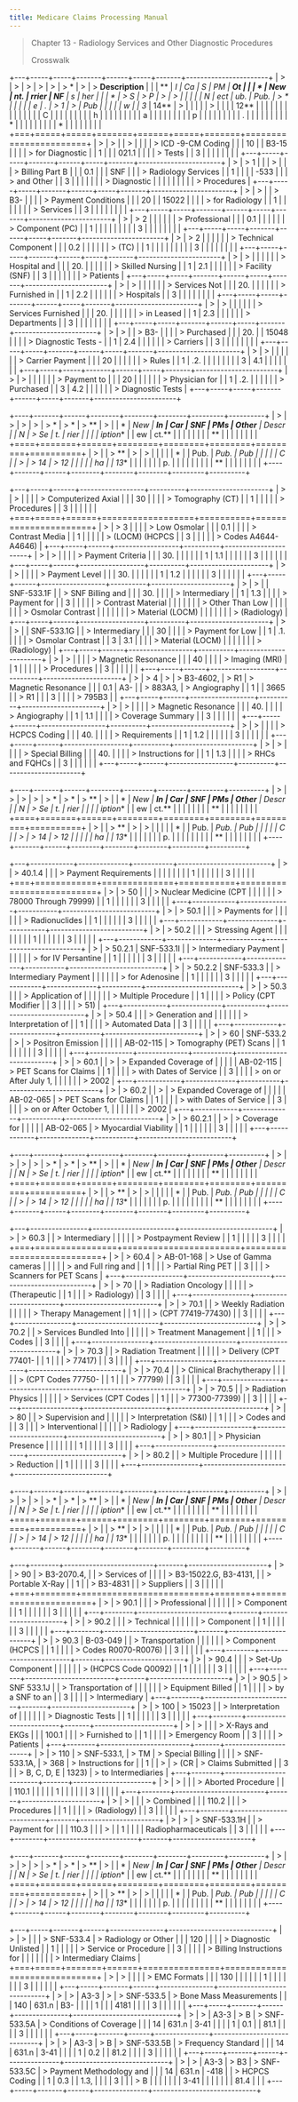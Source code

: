 ```yaml
---
title: Medicare Claims Processing Manual
---
```


> Chapter 13 - Radiology Services and Other Diagnostic Procedures
>
> Crosswalk

+---+-----+-----+-------+------+-----+-------+-----------------------+
| > | >   | >   | >     | >    | > * | >     | > **Description**     |
|   |  ** | **I |  **Ca |  **S | *PM |  **Ot |                       |
| * | New | nt. | rrier | NF** | s** | her** |                       |
| * | > S | > P | >     | >    |     |       |                       |
| N | ect | ub. |  Pub. | > *  |     |       |                       |
| e | .** | > 1 | >     | *Pub |     |       |                       |
| w |     | 3** |  14** | >    |     |       |                       |
| > |     |     |       | 12** |     |       |                       |
|   |     |     |       |      |     |       |                       |
| C |     |     |       |      |     |       |                       |
| h |     |     |       |      |     |       |                       |
| a |     |     |       |      |     |       |                       |
| p |     |     |       |      |     |       |                       |
| . |     |     |       |      |     |       |                       |
| * |     |     |       |      |     |       |                       |
| * |     |     |       |      |     |       |                       |
+===+=====+=====+=======+======+=====+=======+=======================+
| > | >   |     | >     |      |     |       | > ICD -9-CM Coding    |
|   |  10 |     | B3-15 |      |     |       | > for Diagnostic      |
| 1 |     |     | 021.1 |      |     |       | > Tests               |
| 3 |     |     |       |      |     |       |                       |
+---+-----+-----+-------+------+-----+-------+-----------------------+
| > | > 1 |     |       | >    |     |       | > Billing Part B      |
|   | 0.1 |     |       |  SNF |     |       | > Radiology Services  |
| 1 |     |     |       | -533 |     |       | > and Other           |
| 3 |     |     |       |      |     |       | > Diagnostic          |
|   |     |     |       |      |     |       | > Procedures          |
+---+-----+-----+-------+------+-----+-------+-----------------------+
| > | >   |     | > B3- |      |     |       | > Payment Conditions  |
|   |  20 |     | 15022 |      |     |       | > for Radiology       |
| 1 |     |     |       |      |     |       | > Services            |
| 3 |     |     |       |      |     |       |                       |
+---+-----+-----+-------+------+-----+-------+-----------------------+
| > | > 2 |     |       |      |     |       | > Professional        |
|   | 0.1 |     |       |      |     |       | > Component (PC)      |
| 1 |     |     |       |      |     |       |                       |
| 3 |     |     |       |      |     |       |                       |
+---+-----+-----+-------+------+-----+-------+-----------------------+
| > | > 2 |     |       |      |     |       | > Technical Component |
|   | 0.2 |     |       |      |     |       | > (TC)                |
| 1 |     |     |       |      |     |       |                       |
| 3 |     |     |       |      |     |       |                       |
+---+-----+-----+-------+------+-----+-------+-----------------------+
| > | >   |     |       |      |     |       | > Hospital and        |
|   | 20. |     |       |      |     |       | > Skilled Nursing     |
| 1 | 2.1 |     |       |      |     |       | > Facility (SNF)      |
| 3 |     |     |       |      |     |       | > Patients            |
+---+-----+-----+-------+------+-----+-------+-----------------------+
| > | >   |     |       |      |     |       | > Services Not        |
|   | 20. |     |       |      |     |       | > Furnished in        |
| 1 | 2.2 |     |       |      |     |       | > Hospitals           |
| 3 |     |     |       |      |     |       |                       |
+---+-----+-----+-------+------+-----+-------+-----------------------+
| > | >   |     |       |      |     |       | > Services Furnished  |
|   | 20. |     |       |      |     |       | > in Leased           |
| 1 | 2.3 |     |       |      |     |       | > Departments         |
| 3 |     |     |       |      |     |       |                       |
+---+-----+-----+-------+------+-----+-------+-----------------------+
| > | >   |     | > B3- |      |     |       | > Purchased           |
|   | 20. |     | 15048 |      |     |       | > Diagnostic Tests -  |
| 1 | 2.4 |     |       |      |     |       | > Carriers            |
| 3 |     |     |       |      |     |       |                       |
+---+-----+-----+-------+------+-----+-------+-----------------------+
| > | >   |     |       |      |     |       | > Carrier Payment     |
|   |  20 |     |       |      |     |       | > Rules               |
| 1 | .2. |     |       |      |     |       |                       |
| 3 | 4.1 |     |       |      |     |       |                       |
+---+-----+-----+-------+------+-----+-------+-----------------------+
| > | >   |     |       |      |     |       | > Payment to          |
|   |  20 |     |       |      |     |       | > Physician for       |
| 1 | .2. |     |       |      |     |       | > Purchased           |
| 3 | 4.2 |     |       |      |     |       | > Diagnostic Tests    |
+---+-----+-----+-------+------+-----+-------+-----------------------+

+----+-------+------+--------+--------+--------+---------+----------+
| >  | >     | >    | >      | > *    | > *    | > **    | >        |
|  * | **New | **In |  **Car | *SNF** | *PMs** | Other** |  **Descr |
| *N | > Se  | t.** | rier** |        |        |         | iption** |
| ew | ct.** |      |        |        |        |         |          |
| ** |       |      |        |        |        |         |          |
+====+=======+======+========+========+========+=========+==========+
| >  |       | > ** | >      | >      |        |         |          |
|  * |       | Pub. | **Pub. |  **Pub |        |         |          |
| *C |       | >    | > 14** | > 12** |        |         |          |
| ha |       | 13** |        |        |        |         |          |
| p. |       |      |        |        |        |         |          |
| ** |       |      |        |        |        |         |          |
+----+-------+------+--------+--------+--------+---------+----------+

+---+-----+------+------------------+----------+----------------------+
| > | >   |      |                  |          | > Computerized Axial |
|   |  30 |      |                  |          | > Tomography (CT)    |
| 1 |     |      |                  |          | > Procedures         |
| 3 |     |      |                  |          |                      |
+===+=====+======+==================+==========+======================+
| > | > 3 |      |                  |          | > Low Osmolar        |
|   | 0.1 |      |                  |          | > Contrast Media     |
| 1 |     |      |                  |          | > (LOCM) (HCPCS      |
| 3 |     |      |                  |          | > Codes A4644-A4646) |
+---+-----+------+------------------+----------+----------------------+
| > | >   |      |                  |          | > Payment Criteria   |
|   | 30. |      |                  |          |                      |
| 1 | 1.1 |      |                  |          |                      |
| 3 |     |      |                  |          |                      |
+---+-----+------+------------------+----------+----------------------+
| > | >   |      |                  |          | > Payment Level      |
|   | 30. |      |                  |          |                      |
| 1 | 1.2 |      |                  |          |                      |
| 3 |     |      |                  |          |                      |
+---+-----+------+------------------+----------+----------------------+
| > | >   |      | SNF-533.1F       |          | > SNF Billing and    |
|   | 30. |      |                  |          | > Intermediary       |
| 1 | 1.3 |      |                  |          | > Payment for        |
| 3 |     |      |                  |          | > Contrast Material  |
|   |     |      |                  |          | > Other Than Low     |
|   |     |      |                  |          | > Osmolar Contrast   |
|   |     |      |                  |          | > Material (LOCM)    |
|   |     |      |                  |          | > (Radiology)        |
+---+-----+------+------------------+----------+----------------------+
| > | >   |      | SNF-533.1G       |          | > Intermediary       |
|   |  30 |      |                  |          | > Payment for Low    |
| 1 | .1. |      |                  |          | > Osmolar Contrast   |
| 3 | 3.1 |      |                  |          | > Material (LOCM)    |
|   |     |      |                  |          | > (Radiology)        |
+---+-----+------+------------------+----------+----------------------+
| > | >   |      |                  |          | > Magnetic Resonance |
|   |  40 |      |                  |          | > Imaging (MRI)      |
| 1 |     |      |                  |          | > Procedures         |
| 3 |     |      |                  |          |                      |
+---+-----+------+------------------+----------+----------------------+
| > | > 4 | >    | > B3-4602,       | > R1     | > Magnetic Resonance |
|   | 0.1 |  A3- |                  | > 883A3, | > Angiography        |
| 1 |     | 3665 |                  | > R1     |                      |
| 3 |     |      |                  | > 795B3  |                      |
+---+-----+------+------------------+----------+----------------------+
| > | >   |      |                  |          | > Magnetic Resonance |
|   | 40. |      |                  |          | > Angiography        |
| 1 | 1.1 |      |                  |          | > Coverage Summary   |
| 3 |     |      |                  |          |                      |
+---+-----+------+------------------+----------+----------------------+
| > | >   |      |                  |          | > HCPCS Coding       |
|   | 40. |      |                  |          | > Requirements       |
| 1 | 1.2 |      |                  |          |                      |
| 3 |     |      |                  |          |                      |
+---+-----+------+------------------+----------+----------------------+
| > | >   |      |                  |          | > Special Billing    |
|   | 40. |      |                  |          | > Instructions for   |
| 1 | 1.3 |      |                  |          | > RHCs and FQHCs     |
| 3 |     |      |                  |          |                      |
+---+-----+------+------------------+----------+----------------------+

+----+-------+------+--------+--------+--------+---------+----------+
| >  | >     | >    | >      | > *    | > *    | > **    | >        |
|  * | **New | **In |  **Car | *SNF** | *PMs** | Other** |  **Descr |
| *N | > Se  | t.** | rier** |        |        |         | iption** |
| ew | ct.** |      |        |        |        |         |          |
| ** |       |      |        |        |        |         |          |
+====+=======+======+========+========+========+=========+==========+
| >  |       | > ** | >      | >      |        |         |          |
|  * |       | Pub. | **Pub. |  **Pub |        |         |          |
| *C |       | >    | > 14** | > 12** |        |         |          |
| ha |       | 13** |        |        |        |         |          |
| p. |       |      |        |        |        |         |          |
| ** |       |      |        |        |        |         |          |
+----+-------+------+--------+--------+--------+---------+----------+

+---+------------+--------------+-----------+--------------------------+
| > | > 40.1.4   |              |           | > Payment Requirements   |
|   |            |              |           |                          |
| 1 |            |              |           |                          |
| 3 |            |              |           |                          |
+===+============+==============+===========+==========================+
| > | > 50       |              |           | > Nuclear Medicine (CPT  |
|   |            |              |           | > 78000 Through 79999)   |
| 1 |            |              |           |                          |
| 3 |            |              |           |                          |
+---+------------+--------------+-----------+--------------------------+
| > | > 50.1     |              |           | > Payments for           |
|   |            |              |           | > Radionuclides          |
| 1 |            |              |           |                          |
| 3 |            |              |           |                          |
+---+------------+--------------+-----------+--------------------------+
| > | > 50.2     |              |           | > Stressing Agent        |
|   |            |              |           |                          |
| 1 |            |              |           |                          |
| 3 |            |              |           |                          |
+---+------------+--------------+-----------+--------------------------+
| > | > 50.2.1   | SNF-533.1I   |           | > Intermediary Payment   |
|   |            |              |           | > for IV Persantine      |
| 1 |            |              |           |                          |
| 3 |            |              |           |                          |
+---+------------+--------------+-----------+--------------------------+
| > | > 50.2.2   | SNF-533.3    |           | > Intermediary Payment   |
|   |            |              |           | > for Adenosine          |
| 1 |            |              |           |                          |
| 3 |            |              |           |                          |
+---+------------+--------------+-----------+--------------------------+
| > | > 50.3     |              |           | > Application of         |
|   |            |              |           | > Multiple Procedure     |
| 1 |            |              |           | > Policy (CPT Modifier   |
| 3 |            |              |           | > 51)                    |
+---+------------+--------------+-----------+--------------------------+
| > | > 50.4     |              |           | > Generation and         |
|   |            |              |           | > Interpretation of      |
| 1 |            |              |           | > Automated Data         |
| 3 |            |              |           |                          |
+---+------------+--------------+-----------+--------------------------+
| > | > 60       | SNF-533.2    | >         | > Positron Emission      |
|   |            |              | AB-02-115 | > Tomography (PET) Scans |
| 1 |            |              |           |                          |
| 3 |            |              |           |                          |
+---+------------+--------------+-----------+--------------------------+
| > | > 60.1     |              | >         | > Expanded Coverage of   |
|   |            |              | AB-02-115 | > PET Scans for Claims   |
| 1 |            |              |           | > with Dates of Service  |
| 3 |            |              |           | > on or After July 1,    |
|   |            |              |           | > 2002                   |
+---+------------+--------------+-----------+--------------------------+
| > | > 60.2     |              | >         | > Expanded Coverage of   |
|   |            |              | AB-02-065 | > PET Scans for Claims   |
| 1 |            |              |           | > with Dates of Service  |
| 3 |            |              |           | > on or After October 1, |
|   |            |              |           | > 2002                   |
+---+------------+--------------+-----------+--------------------------+
| > | > 60.2.1   |              | >         | > Coverage for           |
|   |            |              | AB-02-065 | > Myocardial Viability   |
| 1 |            |              |           |                          |
| 3 |            |              |           |                          |
+---+------------+--------------+-----------+--------------------------+

+----+-------+------+--------+--------+--------+---------+----------+
| >  | >     | >    | >      | > *    | > *    | > **    | >        |
|  * | **New | **In |  **Car | *SNF** | *PMs** | Other** |  **Descr |
| *N | > Se  | t.** | rier** |        |        |         | iption** |
| ew | ct.** |      |        |        |        |         |          |
| ** |       |      |        |        |        |         |          |
+====+=======+======+========+========+========+=========+==========+
| >  |       | > ** | >      | >      |        |         |          |
|  * |       | Pub. | **Pub. |  **Pub |        |         |          |
| *C |       | >    | > 14** | > 12** |        |         |          |
| ha |       | 13** |        |        |        |         |          |
| p. |       |      |        |        |        |         |          |
| ** |       |      |        |        |        |         |          |
+----+-------+------+--------+--------+--------+---------+----------+

+---+----------------+-----------------------+--------------------------+
| > | > 60.3         |                       | > Intermediary           |
|   |                |                       | > Postpayment Review     |
| 1 |                |                       |                          |
| 3 |                |                       |                          |
+===+================+=======================+==========================+
| > | > 60.4         | > AB-01-168           | > Use of Gamma cameras   |
|   |                |                       | > and Full ring and      |
| 1 |                |                       | > Partial Ring PET       |
| 3 |                |                       | > Scanners for PET Scans |
+---+----------------+-----------------------+--------------------------+
| > | > 70           |                       | > Radiation Oncology     |
|   |                |                       | > (Therapeutic           |
| 1 |                |                       | > Radiology)             |
| 3 |                |                       |                          |
+---+----------------+-----------------------+--------------------------+
| > | > 70.1         |                       | > Weekly Radiation       |
|   |                |                       | > Therapy Management     |
| 1 |                |                       | > (CPT 77419-77430)      |
| 3 |                |                       |                          |
+---+----------------+-----------------------+--------------------------+
| > | > 70.2         |                       | > Services Bundled Into  |
|   |                |                       | > Treatment Management   |
| 1 |                |                       | > Codes                  |
| 3 |                |                       |                          |
+---+----------------+-----------------------+--------------------------+
| > | > 70.3         |                       | > Radiation Treatment    |
|   |                |                       | > Delivery (CPT 77401-   |
| 1 |                |                       | > 77417)                 |
| 3 |                |                       |                          |
+---+----------------+-----------------------+--------------------------+
| > | > 70.4         |                       | > Clinical Brachytherapy |
|   |                |                       | > (CPT Codes 77750-      |
| 1 |                |                       | > 77799)                 |
| 3 |                |                       |                          |
+---+----------------+-----------------------+--------------------------+
| > | > 70.5         |                       | > Radiation Physics      |
|   |                |                       | > Services (CPT Codes    |
| 1 |                |                       | > 77300-77399)           |
| 3 |                |                       |                          |
+---+----------------+-----------------------+--------------------------+
| > | > 80           |                       | > Supervision and        |
|   |                |                       | > Interpretation (S&I)   |
| 1 |                |                       | > Codes and              |
| 3 |                |                       | > Interventional         |
|   |                |                       | > Radiology              |
+---+----------------+-----------------------+--------------------------+
| > | > 80.1         |                       | > Physician Presence     |
|   |                |                       |                          |
| 1 |                |                       |                          |
| 3 |                |                       |                          |
+---+----------------+-----------------------+--------------------------+
| > | > 80.2         |                       | > Multiple Procedure     |
|   |                |                       | > Reduction              |
| 1 |                |                       |                          |
| 3 |                |                       |                          |
+---+----------------+-----------------------+--------------------------+

+----+-------+------+--------+--------+--------+---------+----------+
| >  | >     | >    | >      | > *    | > *    | > **    | >        |
|  * | **New | **In |  **Car | *SNF** | *PMs** | Other** |  **Descr |
| *N | > Se  | t.** | rier** |        |        |         | iption** |
| ew | ct.** |      |        |        |        |         |          |
| ** |       |      |        |        |        |         |          |
+====+=======+======+========+========+========+=========+==========+
| >  |       | > ** | >      | >      |        |         |          |
|  * |       | Pub. | **Pub. |  **Pub |        |         |          |
| *C |       | >    | > 14** | > 12** |        |         |          |
| ha |       | 13** |        |        |        |         |          |
| p. |       |      |        |        |        |         |          |
| ** |       |      |        |        |        |         |          |
+----+-------+------+--------+--------+--------+---------+----------+

+---+--------+-------------------------+-------+----------------------+
| > | > 90   | > B3-2070.4,            |       | > Services of        |
|   |        | > B3-15022.G, B3-4131,  |       | > Portable X-Ray     |
| 1 |        | > B3-4831               |       | > Suppliers          |
| 3 |        |                         |       |                      |
+===+========+=========================+=======+======================+
| > | > 90.1 |                         |       | > Professional       |
|   |        |                         |       | > Component          |
| 1 |        |                         |       |                      |
| 3 |        |                         |       |                      |
+---+--------+-------------------------+-------+----------------------+
| > | > 90.2 |                         |       | > Technical          |
|   |        |                         |       | > Component          |
| 1 |        |                         |       |                      |
| 3 |        |                         |       |                      |
+---+--------+-------------------------+-------+----------------------+
| > | > 90.3 | B-03-049                |       | > Transportation     |
|   |        |                         |       | > Component (HCPCS   |
| 1 |        |                         |       | > Codes R0070-R0076) |
| 3 |        |                         |       |                      |
+---+--------+-------------------------+-------+----------------------+
| > | > 90.4 |                         |       | > Set-Up Component   |
|   |        |                         |       | > (HCPCS Code Q0092) |
| 1 |        |                         |       |                      |
| 3 |        |                         |       |                      |
+---+--------+-------------------------+-------+----------------------+
| > | > 90.5 | > SNF 533.1J            |       | > Transportation of  |
|   |        |                         |       | > Equipment Billed   |
| 1 |        |                         |       | > by a SNF to an     |
| 3 |        |                         |       | > Intermediary       |
+---+--------+-------------------------+-------+----------------------+
| > | > 100  | > 15023                 |       | > Interpretation of  |
|   |        |                         |       | > Diagnostic Tests   |
| 1 |        |                         |       |                      |
| 3 |        |                         |       |                      |
+---+--------+-------------------------+-------+----------------------+
| > | >      |                         |       | > X-Rays and EKGs    |
|   |  100.1 |                         |       | > Furnished to       |
| 1 |        |                         |       | > Emergency Room     |
| 3 |        |                         |       | > Patients           |
+---+--------+-------------------------+-------+----------------------+
| > | > 110  | > SNF-533.1,            | > TM  | > Special Billing    |
|   |        | > SNF-533.1A,           | > 368 | > Instructions for   |
| 1 |        | >                       | > (CR | > Claims Submitted   |
| 3 |        | > B, C, D, E            | 1323) | > to Intermediaries  |
+---+--------+-------------------------+-------+----------------------+
| > | >      |                         |       | > Aborted Procedure  |
|   |  110.1 |                         |       |                      |
| 1 |        |                         |       |                      |
| 3 |        |                         |       |                      |
+---+--------+-------------------------+-------+----------------------+
| > | >      |                         |       | > Combined           |
|   |  110.2 |                         |       | > Procedures         |
| 1 |        |                         |       | > (Radiology)        |
| 3 |        |                         |       |                      |
+---+--------+-------------------------+-------+----------------------+
| > | >      | > SNF-533.1H            |       | > Payment for        |
|   |  110.3 |                         |       | >                    |
| 1 |        |                         |       | Radiopharmaceuticals |
| 3 |        |                         |       |                      |
+---+--------+-------------------------+-------+----------------------+

+----+-------+------+--------+--------+--------+---------+----------+
| >  | >     | >    | >      | > *    | > *    | > **    | >        |
|  * | **New | **In |  **Car | *SNF** | *PMs** | Other** |  **Descr |
| *N | > Se  | t.** | rier** |        |        |         | iption** |
| ew | ct.** |      |        |        |        |         |          |
| ** |       |      |        |        |        |         |          |
+====+=======+======+========+========+========+=========+==========+
| >  |       | > ** | >      | >      |        |         |          |
|  * |       | Pub. | **Pub. |  **Pub |        |         |          |
| *C |       | >    | > 14** | > 12** |        |         |          |
| ha |       | 13** |        |        |        |         |          |
| p. |       |      |        |        |        |         |          |
| ** |       |      |        |        |        |         |          |
+----+-------+------+--------+--------+--------+---------+----------+

+---+-----+-------+------+---------------+-----------------------------+
| > | >   |       |      | > SNF-533.4   | > Radiology or Other        |
|   | 120 |       |      |               | > Diagnostic Unlisted       |
| 1 |     |       |      |               | > Service or Procedure      |
| 3 |     |       |      |               | > Billing Instructions for  |
|   |     |       |      |               | > Intermediary Claims       |
+===+=====+=======+======+===============+=============================+
| > | >   |       |      |               | > EMC Formats               |
|   | 130 |       |      |               |                             |
| 1 |     |       |      |               |                             |
| 3 |     |       |      |               |                             |
+---+-----+-------+------+---------------+-----------------------------+
| > | >   | A3-3  | >    | > SNF-533.5   | > Bone Mass Measurements    |
|   | 140 | 631.n |  B3- |               |                             |
| 1 |     |       | 4181 |               |                             |
| 3 |     |       |      |               |                             |
+---+-----+-------+------+---------------+-----------------------------+
| > | >   | A3-3  | > B  | > SNF-533.5A  | > Conditions of Coverage    |
|   |  14 | 631.n | 3-41 |               |                             |
| 1 | 0.1 |       | 81.1 |               |                             |
| 3 |     |       |      |               |                             |
+---+-----+-------+------+---------------+-----------------------------+
| > | >   | A3-3  | > B  | > SNF-533.5B  | > Frequency Standard        |
|   |  14 | 631.n | 3-41 |               |                             |
| 1 | 0.2 |       | 81.2 |               |                             |
| 3 |     |       |      |               |                             |
+---+-----+-------+------+---------------+-----------------------------+
| > | >   | A3-3  | > B3 | > SNF-533.5C  | > Payment Methodology and   |
|   |  14 | 631.n | -418 |               | > HCPCS Coding              |
| 1 | 0.3 |       | 1.3, |               |                             |
| 3 |     |       | > B  |               |                             |
|   |     |       | 3-41 |               |                             |
|   |     |       | 81.4 |               |                             |
+---+-----+-------+------+---------------+-----------------------------+

